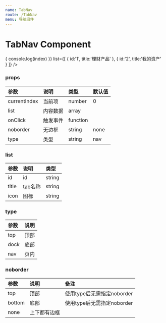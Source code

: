 ```yaml
---
name: TabNav
route: /TabNav
menu: 导航组件
---
```



# TabNav Component

<Playground>
    <TabNav
        currentIndex={0}
        onClick={(index)=>{
            console.log(index)
        }}
        list={[
            { id:'1', title:'理财产品' },
            { id:'2', title:'我的资产' }    
        ]}
    />
</Playground>

### props
|     参数     |   说明   |   类型   | 默认值 |
| :----------- | :------- | :------- | :----- |
| currentIndex | 当前项   | number   | 0      |
| list         | 内容数据 | array    |        |
| onClick      | 触发事件 | function |        |
| noborder     | 无边框   | string   | none   |
| type         | 类型     | string   | nav    |


### list
| 参数  |  说明   |  类型  |
| :---- | :------ | :----- |
| id    | id      | string |
| title | tab名称 | string |
| icon  | 图标    | string |


### type
| 参数 | 说明 |
| :--- | :--- |
| top  | 顶部 |
| dock | 底部 |
| nav  | 页内 |



### noborder
|  参数  |     说明     |            备注            |
| :----- | :----------- | :------------------------- |
| top    | 顶部         | 使用type后无需指定noborder |
| bottom | 底部         | 使用type后无需指定noborder |
| none   | 上下都有边框 |                            |
